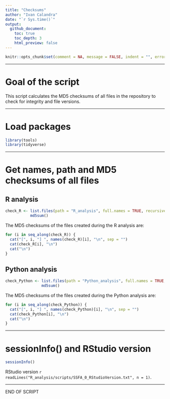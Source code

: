 ```yaml
---
title: "Checksums"
author: "Ivan Calandra"
date: "`r Sys.time()`"
output:
  github_document: 
    toc: true
    toc_depth: 3
    html_preview: false
---
```



```r
knitr::opts_chunk$set(comment = NA, message = FALSE, indent = "", error = TRUE)
```


---


# Goal of the script
This script calculates the MD5 checksums of all files in the repository to check for integrity and file versions.


---


# Load packages
```r
library(tools)
library(tidyverse)
```


---


# Get names, path and MD5 checksums of all files
## R analysis
```r
check_R <- list.files(path = "R_analysis", full.names = TRUE, recursive = TRUE) %>% 
           md5sum()
```

The MD5 checksums of the files created during the R analysis are:  
```r
for (i in seq_along(check_R)) {
  cat("[", i, "] ", names(check_R)[i], "\n", sep = "")
  cat(check_R[i], "\n")
  cat("\n")
}
```

## Python analysis
```r
check_Python <- list.files(path = "Python_analysis", full.names = TRUE, recursive = TRUE) %>% 
                md5sum()
```

The MD5 checksums of the files created during the Python analysis are:  
```r
for (i in seq_along(check_Python)) {
  cat("[", i, "] ", names(check_Python)[i], "\n", sep = "")
  cat(check_Python[i], "\n")
  cat("\n")
}
```


---


# sessionInfo() and RStudio version

```r
sessionInfo()
```

RStudio version `r readLines("R_analysis/scripts/SSFA_0_RStudioVersion.txt", n = 1)`.


---


END OF SCRIPT

